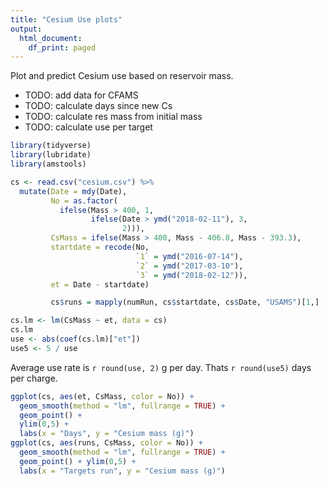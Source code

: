 ```yaml
---
title: "Cesium Use plots"
output:
  html_document:
    df_print: paged
---
```


Plot and predict Cesium use based on reservoir mass.

* TODO: add data for CFAMS
* TODO: calculate days since new Cs
* TODO: calculate res mass from initial mass
* TODO: calculate use per target


```r
library(tidyverse)
library(lubridate)
library(amstools)
```

```r
cs <- read.csv("cesium.csv") %>%
  mutate(Date = mdy(Date),
         No = as.factor(
           ifelse(Mass > 400, 1, 
                  ifelse(Date > ymd("2018-02-11"), 3, 
                         2))),
         CsMass = ifelse(Mass > 400, Mass - 406.8, Mass - 393.3),
         startdate = recode(No,
                            `1` = ymd("2016-07-14"), 
                            `2` = ymd("2017-03-10"),
                            `3` = ymd("2018-02-12")),
         et = Date - startdate)

         cs$runs = mapply(numRun, cs$startdate, cs$Date, "USAMS")[1,]
```

```r
cs.lm <- lm(CsMass ~ et, data = cs)
cs.lm
use <- abs(coef(cs.lm)["et"])
use5 <- 5 / use 
```

Average use rate is `r round(use, 2)` g per day. Thats `r round(use5)` days per charge.
```r
ggplot(cs, aes(et, CsMass, color = No)) +
  geom_smooth(method = "lm", fullrange = TRUE) +
  geom_point() +
  ylim(0,5) +
  labs(x = "Days", y = "Cesium mass (g)")
ggplot(cs, aes(runs, CsMass, color = No)) +
  geom_smooth(method = "lm", fullrange = TRUE) +
  geom_point() + ylim(0,5) +
  labs(x = "Targets run", y = "Cesium mass (g)")
```
```r

```

